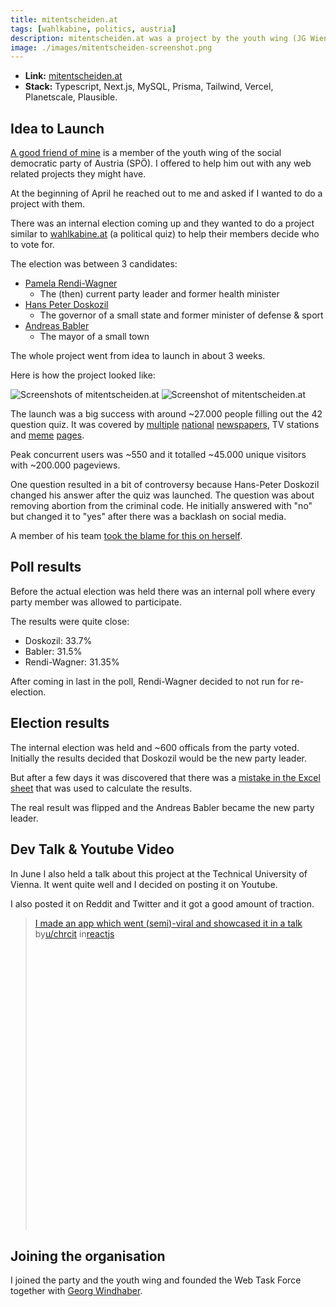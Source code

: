 ```yaml
---
title: mitentscheiden.at
tags: [wahlkabine, politics, austria]
description: mitentscheiden.at was a project by the youth wing (JG Wien) of the Austrian social democrats (SPÖ).
image: ./images/mitentscheiden-screenshot.png
---
```



- **Link:** <a href="https://mitentscheiden.at" target="_blank" rel="noreferrer noopener">mitentscheiden.at</a>
- **Stack:** Typescript, Next.js, MySQL, Prisma, Tailwind, Vercel, Planetscale, Plausible.

## Idea to Launch

[A good friend of mine](https://georgwindhaber.com) is a member of the youth wing of the social democratic party of Austria (SPÖ). I offered to help him out with any web related projects they might have.

At the beginning of April he reached out to me and asked if I wanted to do a project with them.

There was an internal election coming up and they wanted to do a project similar to [wahlkabine.at](wahlkabine.at) (a political quiz) to help their members decide who to vote for.

The election was between 3 candidates:

- [Pamela Rendi-Wagner](https://en.wikipedia.org/wiki/Pamela_Rendi-Wagner)
  - The (then) current party leader and former health minister
- [Hans Peter Doskozil](https://en.wikipedia.org/wiki/Hans_Peter_Doskozil)
  - The governor of a small state and former minister of defense & sport
- [Andreas Babler](https://en.wikipedia.org/wiki/Andreas_Babler)
  - The mayor of a small town

The whole project went from idea to launch in about 3 weeks.

Here is how the project looked like:

![Screenshots of mitentscheiden.at](./images/mitentscheiden-screenshots.png)
![Screenshot of mitentscheiden.at](./images/mitentscheiden-shareables.png)

The launch was a big success with around ~27.000 people filling out the 42 question quiz. It was covered by [multiple](https://www.puls24.at/news/politik/spoe-wahl-41-fragen-und-die-antworten-von-babler-doskozil-und-rendi-wagner/295388) [national](https://kurier.at/politik/inland/test-fuer-nicht-mitglieder-welcher-spoe-kandidat-wuerde-zu-ihnen-passen/402422507) [newspapers](https://www.derstandard.at/story/2000145782957/was-man-ueber-die-rote-vorsitzwahl-wissen-muss), TV stations and [meme](https://www.instagram.com/p/CrX6u3nMem0/) [pages](https://www.instagram.com/p/CrYPyLWsp7w).

Peak concurrent users was ~550 and it totalled ~45.000 unique visitors with ~200.000 pageviews.

One question resulted in a bit of controversy because Hans-Peter Doskozil changed his answer after the quiz was launched. The question was about removing abortion from the criminal code. He initially answered with "no" but changed it to "yes" after there was a backlash on social media.

A member of his team [took the blame for this on herself](https://x.com/JasminPuchwein/status/1650078502559916036).

## Poll results

Before the actual election was held there was an internal poll where every party member was allowed to participate.

The results were quite close:

- Doskozil: 33.7%
- Babler: 31.5%
- Rendi-Wagner: 31.35%

After coming in last in the poll, Rendi-Wagner decided to not run for re-election.

## Election results

The internal election was held and ~600 officals from the party voted.
Initially the results decided that Doskozil would be the new party leader.

But after a few days it was discovered that there was a [mistake in the Excel sheet](https://www.theguardian.com/world/2023/jun/05/austrian-social-democrats-announce-wrong-leader-after-technical-error) that was used to calculate the results.

The real result was flipped and the Andreas Babler became the new party leader.

## Dev Talk & Youtube Video

In June I also held a talk about this project at the Technical University of Vienna. It went quite well and I decided on posting it on Youtube.

<YouTube id="https://www.youtube.com/watch?v=LsgIRqjvit0&t=2s" />

I also posted it on Reddit and Twitter and it got a good amount of traction.

<Tweet id="https://x.com/chrcit/status/1696141503934943481?s=20" />

<blockquote
  class="reddit-embed-bq"
  style="height:500px"
  data-embed-height="546"
>
  <a href="https://www.reddit.com/r/reactjs/comments/163i0ok/i_made_an_app_which_went_semiviral_and_showcased/">
    I made an app which went (semi)-viral and showcased it in a talk
  </a>
  <br /> by<a href="https://www.reddit.com/user/chrcit/">u/chrcit</a> in<a href="https://www.reddit.com/r/reactjs/">reactjs</a>
</blockquote>

## Joining the organisation

I joined the party and the youth wing and founded the Web Task Force together with [Georg Windhaber](https://georgwindhaber.com).

<Tweet id="https://x.com/chrcit/status/1707081180238012491" />

<script async src="https://platform.twitter.com/widgets.js"></script>

<script
  async
  src="https://embed.reddit.com/widgets.js"
  charset="UTF-8"
></script>
